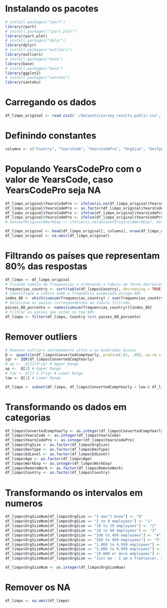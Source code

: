 # Instalando os pacotes
```r
# install.packages("rpart")
library(rpart)
# install.packages("rpart.plot")
library(rpart.plot)
# install.packages("dplyr")
library(dplyr)
# install.packages("outliers")
library(outliers)
# install.packages("base")
library(base)
# install.packages("base")
library(ggplot2)
# install.packages("santoku")
library(santoku)
```

# Carregando os dados
```r
df_limpo_original <- read.csv2('./datasets/survey_results_public.csv', header = TRUE, sep = ',')
```

# Definindo constantes
```r
columns <- c("Country", "YearsCode", "YearsCodePro", "OrgSize", "DevType", "EdLevel", "Age", "WorkExp", "RemoteWork", "LearnCode", "LanguageHaveWorkedWith", "ConvertedCompYearly")
```


# Populando YearsCodePro com o valor de YearsCode, caso YearsCodePro seja NA
```r
df_limpo_original$YearsCodePro <- ifelse(is.na(df_limpo_original$YearsCodePro), df_limpo_original$YearsCode, df_limpo_original$YearsCodePro)
df_limpo_original$YearsCodePro <- as.factor(df_limpo_original$YearsCodePro)
df_limpo_original$YearsCodePro <- ifelse(df_limpo_original$YearsCodePro == "Less than 1 year", 0.5, df_limpo_original$YearsCodePro)
df_limpo_original$YearsCodePro <- ifelse(df_limpo_original$YearsCodePro == "More than 50 years", 51, df_limpo_original$YearsCodePro)
# datasetOriginal$WorkExp <- ifelse(is.na(datasetOriginal$WorkExp), datasetOriginal$YearsCodePro, datasetOriginal$WorkExp)

df_limpo_original <- head(df_limpo_original[, columns], nrow(df_limpo_original))
df_limpo_original <- na.omit(df_limpo_original)
```

# Filtrando os países que representam 80% das respostas
```r
df_limpo <- df_limpo_original
# Criando tabela de frequencias e ordenando a tabela de forma decrescente
frequencias_country <- sort(table(df_limpo$Country), decreasing = TRUE)
# Identifique o índice onde a frequência acumulada atinge 80%
index_80 <- which(cumsum(frequencias_country) / sum(frequencias_country) <= 0.8)
# Selecione os países correspondentes ao índice filtrado
paises_80_porcento <- names(cumsum(frequencias_country))[index_80]
# Filtrar os países que estão no top 80%
df_limpo <- filter(df_limpo, Country %in% paises_80_porcento)

```

# Remover outliers
```r

# Remover outliers extremamento altos e os moderados baixos
Q <- quantile(df_limpo$ConvertedCompYearly, probs=c(.01, .98), na.rm = FALSE)
iqr <- IQR(df_limpo$ConvertedCompYearly)
# up <-  Q[2]+3*iqr # Upper Range
up <-  Q[2] # Upper Range
# low <- Q[1]-1.5*iqr # Lower Range
low <- Q[1] # Lower Range

df_limpo <- subset(df_limpo, df_limpo$ConvertedCompYearly > low & df_limpo$ConvertedCompYearly < up)

```

# Transformando os dados em categorias
```r
df_limpo$ConvertedCompYearly <- as.integer(df_limpo$ConvertedCompYearly)
df_limpo$YearsCode <- as.integer(df_limpo$YearsCode)
df_limpo$YearsCodePro <- as.integer(df_limpo$YearsCodePro)
df_limpo$OrgSize <- as.factor(df_limpo$OrgSize)
df_limpo$DevType <- as.factor(df_limpo$DevType)
df_limpo$EdLevel <- as.factor(df_limpo$EdLevel)
df_limpo$Age <- as.factor(df_limpo$Age)
df_limpo$WorkExp <- as.integer(df_limpo$WorkExp)
df_limpo$RemoteWork <- as.factor(df_limpo$RemoteWork)
df_limpo$Country <- as.factor(df_limpo$Country)
```

# Transformando os intervalos em numeros
```r

df_limpo$OrgSizeNum[df_limpo$OrgSize == "I don’t know"] <- "0"
df_limpo$OrgSizeNum[df_limpo$OrgSize == "2 to 9 employees"] <- "1"
df_limpo$OrgSizeNum[df_limpo$OrgSize == "10 to 19 employees"] <- "2"
df_limpo$OrgSizeNum[df_limpo$OrgSize == "20 to 99 employees"] <- "3"
df_limpo$OrgSizeNum[df_limpo$OrgSize == "100 to 499 employees"] <- "4"
df_limpo$OrgSizeNum[df_limpo$OrgSize == "500 to 999 employees"] <- "5"
df_limpo$OrgSizeNum[df_limpo$OrgSize == "1,000 to 4,999 employees"] <- "6"
df_limpo$OrgSizeNum[df_limpo$OrgSize == "5,000 to 9,999 employees"] <- "7"
df_limpo$OrgSizeNum[df_limpo$OrgSize == "10,000 or more employees"] <- "8"
df_limpo$OrgSizeNum[df_limpo$OrgSize == "Just me - I am a freelancer, sole proprietor, etc."] <- "9"

df_limpo$OrgSizeNum <- as.integer(df_limpo$OrgSizeNum)
```

# Remover os NA
```r
df_limpo <- na.omit(df_limpo)
```